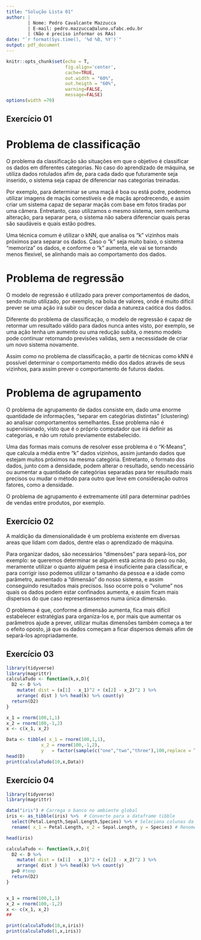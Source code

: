 ```yaml
---
title: "Solução Lista 01"
author: |
        | Nome: Pedro Cavalcante Mazzucca
        | E-mail: pedro.mazzucca@aluno.ufabc.edu.br
        | (Não é preciso informar os RAs)
date: "`r format(Sys.time(), '%d %B, %Y')`"
output: pdf_document
---
```


```r
knitr::opts_chunk$set(echo = T,
                      fig.align='center',
                      cache=TRUE,
                      out.width = "60%",
                      out.heigth = "60%",
                      warning=FALSE,
                      message=FALSE)
options(width =70)
```

## Exercício 01

# Problema de classificação

O problema da classificação são situações em que o objetivo é classificar os dados em diferentes categorias. No caso do aprendizado de máquina, se utiliza dados rotulados afim de, para cada dado que futuramente seja inserido, o sistema seja capaz de diferenciar nas categorias treinadas.

Por exemplo, para determinar se uma maçã é boa ou está podre, podemos utilizar imagens de maçãs comestiveís e de maçãs aprodrecendo, e assim criar um sistema capaz de separar maçãs com base em fotos tiradas por uma câmera. Entretanto, caso utilizamos o mesmo sistema, sem nenhuma alteração, para separar pera, o sistema não sabera diferenciar quais peras são saudáveis e quais estão podres.

Uma técnica comum é utilizar o kNN, que analisa os "k" vizinhos mais próximos para separar os dados. Caso o "k" seja muito baixo, o sistema "memoriza" os dados, e conforme o "k" aumenta, ele vai se tornando menos flexivel, se alinhando mais ao comportamento dos dados.

# Problema de regressão

O modelo de regressão é utilizado para prever comportamentos de dados, sendo muito utilizado, por exemplo, na bolsa de valores, onde é muito difícil prever se uma ação irá subir ou descer dada a natureza caótica dos dados.

Diferente do problema de classificação, o modelo de regressão é capaz de retormar um resultado válido para dados nunca antes visto, por exemplo, se uma ação tenha um aumento ou uma redução subita, o mesmo modelo pode continuar retornando previsões validas, sem a necessidade de criar um novo sistema novamente.

Assim como no problema de classificação, a partir de técnicas como kNN é possível determinar o comportamento médio dos dados através de seus vizinhos, para assim prever o comportamento de futuros dados.

# Problema de agrupamento

O problema de agrupamento de dados consiste em, dado uma enorme quantidade de informações, "separar em categórias distintas" (clustering) ao analisar comportamentos semelhantes. Esse problema não é supervisionado, visto que é o próprio computador que irá definir as categorias, e não um rotulo previamente estabelecido.

Uma das formas mais comuns de resolver esse problema é o "K-Means", que calcula a média entre "k" dados vizinhos, assim juntando dados que estejam muitos próximos na mesma categória. Entretanto, o formato dos dados, junto com a densidade, podem alterar o resultado, sendo necessário ou aumentar a quantidade de categórias separadas para ter resultado mais precisos ou mudar o método para outro que leve em consideração outros fatores, como a densidade.

O problema de agrupamento é extremamente útil para determinar padrões de vendas entre produtos, por exemplo.

## Exercício 02

A maldição da dimensionalidade é um problema existente em diversas areas que lidam com dados, dentre elas o aprendizado de máquina.

Para organizar dados, são necessários "dimensões" para separá-los, por exemplo: se queremos determinar se alguém está acima do peso ou não, meramente utilizar o quanto alguém pesa é insuficiente para classificar, e para corrigir isso podemos utilizar o tamanho da pessoa e a idade como parâmetro, aumentado a "dimensão" do nosso sistema, e assim conseguindo resultados mais precisos. Isso ocorre pois o "volume" nos quais os dados podem estar confinados aumenta, e assim ficam mais dispersos do que caso representassemos numa única dimensão.

O problema é que, conforme a dimensão aumenta, fica mais difícil estabelecer estratégias para organiza-los e, por mais que aumentar os parâmetros ajude a prever, utilizar muitas dimensões também começa a ter o efeito oposto, já que os dados começam a ficar dispersos demais afim de separá-los apropriadamente.

## Exercício 03

```r
library(tidyverse)
library(magrittr)
calculaTudo <- function(k,x,D){
  D2 <- D %>%
    mutate( dist = (x[1] - x_1)^2 + (x[2] - x_2)^2 ) %>%
    arrange( dist ) %>% head(k) %>% count(y)
  return(D2)
}

x_1 = rnorm(100,1,1)
x_2 = rnorm(100,-1,2)
x <- c(x_1, x_2)

Data <- tibble( x_1 = rnorm(100,1,1),
             x_2 = rnorm(100,-1,2),
             y   = factor(sample(c("one","two","three"),100,replace = T)))
head(D)
print(calculaTudo(10,x,Data))
```
## Exercício 04

```r
library(tidyverse)
library(magrittr)

data("iris") # Carrega o banco no ambiente global
iris <- as_tibble(iris) %>%  # Converte para a dataframe tibble
  select(Petal.Length,Sepal.Length,Species) %>% # Seleciona colunas da dataframe
  rename( x_1 = Petal.Length, x_2 = Sepal.Length, y = Species) # Renomeia as colunas

head(iris)

calculaTudo <- function(k,x,D){
  D2 <- D %>%
    mutate( dist = (x[1] - x_1)^2 + (x[2] - x_2)^2 ) %>%
    arrange( dist ) %>% head(k) %>% count(y)
  p=D #temp
  return(D2)
}


x_1 = rnorm(100,1,1)
x_2 = rnorm(100,-1,2)
x <- c(x_1, x_2)
##

print(calculaTudo(10,x,iris))
print(calculaTudo(1,x,iris))
```
